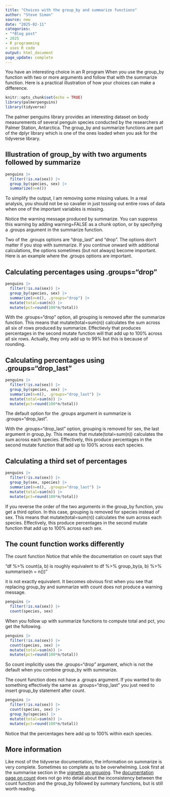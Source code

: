```yaml
---
title: "Choices with the group_by and summarize functions"
author: "Steve Simon"
source: new
date: "2025-02-11"
categories:
- "*Blog post"
- 2025
- R programming
- uses R code
output: html_document
page_update: complete
---
```


You have an interesting choice in an R program When you use the group_by function with two or more arguments and follow that with the summarize function. Here is a practical illustration of how your choices can make a difference.

<!---more--->

```r
knitr::opts_chunk$set(echo = TRUE)
library(palmerpenguins)
library(tidyverse)
```

The palmer penguins library provides an interesting dataset on body measurements of several penguin species conducted by the researchers at Palmer Station, Antarctica. The group_by and summarize functions are part of the dplyr library which is one of the ones loaded when you ask for the tidyverse library.

## Illustration of group_by with two arguments followed by summarize

```r
penguins |>
  filter(!is.na(sex)) |>
  group_by(species, sex) |>
  summarize(n=n())
```

To simplify the output, I am removing some missing values. In a real analysis, you should not be so cavalier in just tossing out entire rows of data when one of the important variables is missing.

Notice the warning message produced by summarize. You can suppress this warning by adding warning=FALSE as a chunk option, or by specifying a .groups argument in the summarize function.

Two of the .groups options are "drop_last" and "drop". The options don't matter if you stop with summarize. If you continue onward with additional calculations, the options sometimes (but not always) become important. Here is an example where the .groups options are important.

## Calculating percentages using .groups="drop"

```r
penguins |>
  filter(!is.na(sex)) |>
  group_by(species, sex) |>
  summarize(n=n(), .groups="drop") |>
  mutate(total=sum(n)) |>
  mutate(pct=round(100*n/total))
```

With the .groups="drop" option, all grouping is removed after the summarize function. This means that mutate(total=sum(n)) calculates the sum across all six of rows produced by summarize. Effectievly that produces percentages in the second mutate function will that add up to 100% across all six rows. Actually, they only add up to 99% but this is because of rounding.

## Calculating percentages using .groups="drop_last"

```r
penguins |>
  filter(!is.na(sex)) |>
  group_by(species, sex) |>
  summarize(n=n(), .groups="drop_last") |>
  mutate(total=sum(n)) |>
  mutate(pct=round(100*n/total))
```

The default option for the .groups argument in summarize is .groups="drop_last".

With the .groups="drop_last" option, grouping is removed for sex, the last argument in group_by. This means that mutate(total=sum(n)) calculates the sum across each species. Effectively, this produce percentages in the second mutate function that add up to 100% across each species.

## Calculating a third set of percentages

```r
penguins |>
  filter(!is.na(sex)) |>
  group_by(sex, species) |>
  summarize(n=n(), .groups="drop_last") |>
  mutate(total=sum(n)) |>
  mutate(pct=round(100*n/total))
```

If you reverse the order of the two arguments in the group_by function, you get a third option. In this case, grouping is removed for species instead of sex. This means that mutate(total=sum(n)) calculates the sum across each species. Effectively, this produce percentages in the second mutate function that add up to 100% across each sex.

## The count function works differently

The count function Notice that while the documentation on count says that 

"df %>% count(a, b) is roughly equivalent to df %>% group_by(a, b) %>% summarise(n = n())"

it is not exactly equivalent. It becomes obvious first when you see that replacing group_by and summarize with count does not produce a warning message.

```r
penguins |>
  filter(!is.na(sex)) |>
  count(species, sex)
```

When you follow up with summarize functions to compute total and pct, you get the following.

```r
penguins |>
  filter(!is.na(sex)) |>
  count(species, sex) |>
  mutate(total=sum(n)) |>
  mutate(pct=round(100*n/total))
```

So count implicitly uses the .groups="drop" argument, which is not the default when you combine group_by with summarize.

The count function does not have a .groups argument. If you wanted to do something effectively the same as .groups="drop_last" you just need to insert group_by statement after count.

```r
penguins |>
  filter(!is.na(sex)) |>
  count(species, sex) |>
  group_by(species) |>
  mutate(total=sum(n)) |>
  mutate(pct=round(100*n/total))
```

Notice that the percentages here add up to 100% within each species.

## More information

Like most of the tidyverse documentation, the information on summarize is very complete. Sometimes so complete as to be overwhelming. Look first at the summarise section in the [vignette on grouping][ref01]. The [documentation page on count][ref02] does not go into detail about the inconsistency between the count function and the group_by followed by summary functions, but is still worth reading.

[ref01]: https://dplyr.tidyverse.org/articles/grouping.html#summarise
[ref02]: https://dplyr.tidyverse.org/reference/count.html